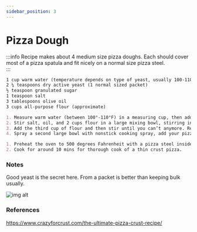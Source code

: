 ```yaml
---
sidebar_position: 3
---
```


# Pizza Dough

:::info
Recipe makes about 4 medium size pizza doughs. Each should cover most of a pizza spatula and fit nicely on a normal size pizza steel.  
:::

```md title="Ingredients"
1 cup warm water (temperature depends on type of yeast, usually 100-110 degrees Fahrenheit)
2 ¼ teaspoons dry active yeast (1 normal sized packet)
½ teaspoon granulated sugar
1 teaspoon salt
3 tablespoons olive oil
3 cups all-purpose flour (approximate)
```

```md title="Instructions - Dough (using dry active yeast)"
1. Measure warm water (between 100°-110°F) in a measuring cup, then add the yeast and sugar. Stir gently, then let sit around 5 minutes until it’s active and foamy. This will happen within 5 minutes. Use a thermometer to measure water temp.
2. Stir salt, oil, and 2 cups flour in a large mixing bowl, stirring in the yeast mixture as you go, using a wooden spoon. 
3. Add the third cup of flour and then stir until you can’t anymore. Remove the spoon and then use your hands to work the dough into a ball that is slightly sticky.
4. Spray a second large bowl with nonstick cooking spray, add your pizza dough ball, then spray the top lightly with cooking spray and cover tightly with plastic wrap. Place in a warm area of the kitchen and let rise until doubled in size, about 1-2 hours.
```

```md title="Instructions - Making Pizza with this Dough"
1. Preheat the oven to 500 degrees Fahrenheit with a pizza steel inside. (Use a stone if you have one but your mileage may vary.)
2. Cook for around 10 mins for thorough cook of a thin crust pizza.
```

### Notes
Good yeast is the secret here. From a packet is better than keeping bulk usually. 

![img alt](@site/docs/pizza/static/pizza-dough.png)

### References
https://www.crazyforcrust.com/the-ultimate-pizza-crust-recipe/

